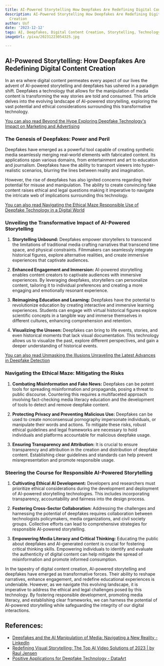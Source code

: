 ```yaml
---
title: AI-Powered Storytelling How Deepfakes Are Redefining Digital Content Creation
description: AI-Powered Storytelling How Deepfakes Are Redefining Digital Content
  Creation
author: Usf
date: '2023-12-12'
tags: AI, Deepfakes, Digital Content Creation, Storytelling, Technology
imageUrl: /pixa/20231223054325.jpg

---
```

## AI-Powered Storytelling: How Deepfakes Are Redefining Digital Content Creation

In an era where digital content permeates every  aspect of our lives the advent of AI-powered storytelling and  deepfakes has ushered in a paradigm shift. Deepfakes a technology that allows for the manipulation of media content is transforming  the way stories are told and consumed. This article delves into the evolving landscape of AI-powered storytelling, exploring the vast potential and ethical considerations surrounding this transformative technology.

[You can also read Beyond the Hype Exploring Deepfake Technology's Impact on Marketing and  Advertising](Beyond%20the%20Hype%20Exploring%20Deepfake%20Technology%27s%20Impact%20on%20Marketing%20and%20Advertising)


### The Genesis  of Deepfakes: Power and Peril

Deepfakes  have emerged as a  powerful tool capable of creating synthetic media seamlessly  merging real-world elements with fabricated  content. Its applications span various domains, from entertainment and art to education and journalism. Deepfakes have the ability to  transport  viewers into hyper-realistic  scenarios, blurring the lines between reality and  imagination.

However, the rise of deepfakes has also ignited concerns regarding their potential for misuse and manipulation. The ability to create convincing fake content raises ethical and legal questions making it imperative to navigate the  intricate web of implications surrounding  this  technology.

[You can also read Navigating the Ethical Maze Responsible Use of Deepfake Technology in a Digital World](Navigating%20the%20Ethical%20Maze%20Responsible%20Use%20of%20Deepfake%20Technology%20in%20a%20Digital%20World)


### Unveiling the Transformative Impact of AI-Powered Storytelling

1. **Storytelling Unbound:** Deepfakes empower storytellers to transcend the limitations of traditional media crafting narratives that transcend time space, and physical constraints. Filmmakers can seamlessly integrate historical figures, explore alternative realities, and create immersive experiences that captivate audiences.

2. **Enhanced Engagement and Immersion:** AI-powered storytelling enables  content creators to captivate  audiences with immersive experiences. By leveraging deepfakes, storytellers can  personalize content, tailoring it to individual preferences and creating a more engaging and  emotionally resonant  experience.

3.  **Reimagining  Education and Learning:** Deepfakes have the potential to revolutionize  education by creating interactive and immersive learning experiences. Students can engage with virtual historical figures explore  scientific  concepts in a tangible way and  immerse themselves in different cultures,  enhancing comprehension and retention.

4. **Visualizing the Unseen:** Deepfakes can bring to life events,  stories, and even historical moments  that lack visual documentation. This technology allows us to visualize the  past, explore different perspectives, and gain  a deeper understanding of historical events.

[You can also read Unmasking the Illusions Unraveling the Latest Advances in  Deepfake Detection](Unmasking%20the%20Illusions%20Unraveling%20the%20Latest%20Advances%20in%20Deepfake%20Detection)


### Navigating the Ethical Maze: Mitigating the Risks

1. **Combating Misinformation  and Fake News:** Deepfakes can be potent tools for spreading misinformation and propaganda, posing a threat to  public discourse. Countering this requires a multifaceted approach involving fact-checking media literacy  education and  the development of tools to detect and remove deepfake content.

2. **Protecting Privacy and Preventing Malicious Use:** Deepfakes can be used to create nonconsensual pornography impersonate individuals, or manipulate their words and actions. To mitigate  these risks, robust  ethical guidelines and legal frameworks are  necessary to hold individuals and  platforms accountable for  malicious deepfake usage.

3.  **Ensuring Transparency and Attribution:** It is crucial to ensure  transparency and attribution in the creation and  distribution of deepfake content.  Establishing clear guidelines and standards can help prevent misrepresentation  and promote responsible usage.

### Steering the  Course for Responsible AI-Powered Storytelling

1.  **Cultivating Ethical AI Development:** Developers  and researchers must prioritize ethical considerations during the development and deployment of AI-powered storytelling  technologies.  This includes incorporating transparency, accountability and fairness into the design process.

2. **Fostering Cross-Sector Collaboration:** Addressing the  challenges and harnessing the potential of deepfakes requires  collaboration between technologists policymakers, media organizations,  and civil society groups. Collective efforts can lead to comprehensive strategies for  responsible AI-powered storytelling.

3. **Empowering Media Literacy and Critical Thinking:** Educating the public about deepfakes and  AI-generated content is crucial for fostering critical thinking skills. Empowering individuals to identify and evaluate the  authenticity of digital content can help mitigate the spread of misinformation and promote informed consumption.

In the tapestry of digital content creation, AI-powered storytelling  and deepfakes have emerged as transformative forces. Their  ability to reshape narratives, enhance engagement, and redefine educational experiences is undeniable. However,  as  we navigate this evolving landscape, it is imperative to  address the ethical  and legal challenges posed by this technology. By fostering responsible development, promoting media literacy, and establishing clear frameworks, we can harness the potential of  AI-powered storytelling while  safeguarding the integrity  of our digital  interactions.

## References:
- [Deepfakes and the AI Manipulation of Media: Navigating a New Reality - LinkedIn](https://www.linkedin.com/pulse/deepfakes-ai-manipulation-media-navigating-new-reality-nicolas-babin-gwu8e)
- [Redefining Visual Storytelling: The Top AI Video Solutions of 2023 | by Raul Jensen](https://medium.com/@rauljensen/redefining-visual-storytelling-the-top-ai-video-solutions-of-2023-a70204a858bb)
- [Positive Applications for Deepfake Technology - DataArt](https://www.dataart.com/blog/positive-applications-for-deepfake-technology-by-max-kalmykov)

